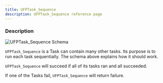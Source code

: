 ```yaml
---
title: UFPTask_Sequence
description: UFPTask_Sequence reference page
---
```



<Ref c="UFPTask_Sequence" p="UFlowPilotTask" />

### Description

<Image src={schema} alt="UFPTask_Sequence Schema" />

`UFPTask_Sequence` is a Task can contain many other tasks. Its purpose is to run each task sequentially.
The schema above explains how it should work.

`UFPTask_Sequence` will succeed if all of its tasks ran and all succeeded.
 
If one of the Tasks fail, `UFPTask_Sequence` will return failure.


